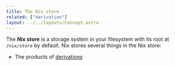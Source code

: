 ```yaml
---
title: The Nix store
related: ["derivation"]
layout: ../../layouts/Concept.astro
---
```


The **Nix store** is a storage system in your filesystem with its root at `/nix/store` by default.
Nix stores several things in the Nix store:

- The products of [derivations](../derivation)
